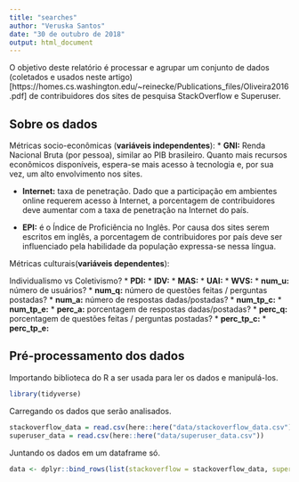 ```yaml
---
title: "searches"
author: "Veruska Santos"
date: "30 de outubro de 2018"
output: html_document
---
```


O objetivo deste relatório é processar e agrupar um conjunto de dados (coletados e usados neste artigo)[https://homes.cs.washington.edu/~reinecke/Publications_files/Oliveira2016.pdf] de contribuidores dos sites de pesquisa StackOverflow e Superuser.

## Sobre os dados

Métricas socio-econômicas (**variáveis independentes**):
* **GNI:** Renda Nacional Bruta (por pessoa), similar ao PIB brasileiro. Quanto mais recursos econômicos disponíveis, espera-se mais acesso à tecnologia e, por sua vez, um alto envolvimento nos sites.

* **Internet:** taxa de penetração. Dado que a participação em ambientes online requerem acesso à Internet, a porcentagem de contribuidores deve aumentar com a taxa de penetração na Internet do país.

* **EPI:** é o Índice de Proficiência no Inglês. Por causa dos sites serem escritos em inglês, a porcentagem de contribuidores por país deve ser influenciado pela habilidade da população expressa-se nessa língua.

Métricas culturais(**variáveis dependentes**):

Individualismo vs Coletivismo?
* **PDI:**
* **IDV:**
* **MAS:**
* **UAI:**
* **WVS:**
* **num_u:** número de usuários?
* **num_q:** número de questões feitas / perguntas postadas?
* **num_a:** número de respostas dadas/postadas?
* **num_tp_c:**
* **num_tp_e:**
* **perc_a:** porcentagem de respostas dadas/postadas?
* **perc_q:** porcentagem de questões feitas / perguntas postadas?
* **perc_tp_c:**
* **perc_tp_e:**


## Pré-processamento dos dados

Importando biblioteca do R a ser usada para ler os dados e manipulá-los.

```r
library(tidyverse)

```

Carregando os dados que serão analisados.

```r
stackoverflow_data = read.csv(here::here("data/stackoverflow_data.csv"))
superuser_data = read.csv(here::here("data/superuser_data.csv"))

```

Juntando os dados em um dataframe só.

```r
data <- dplyr::bind_rows(list(stackoverflow = stackoverflow_data, superuser = superuser_data), .id = "site")

```
